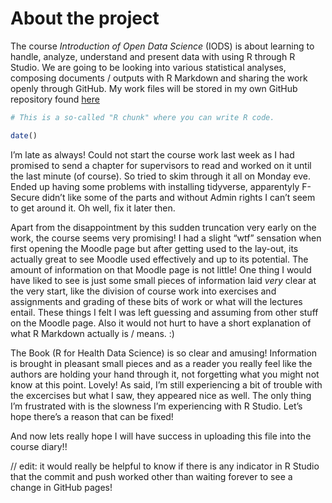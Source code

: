 
# About the project


The course *Introduction of Open Data Science* (IODS) is about learning to handle, analyze, understand and present data with using R through R Studio. We are going to be looking into various statistical analyses, composing documents / outputs with R Markdown and sharing the work openly through GitHub. My work files will be stored in my own GitHub repository found [here](https://github.com/sosisosi/IODS-project)


```r
# This is a so-called "R chunk" where you can write R code.

date()

```

I'm late as always! Could not start the course work last week as I had promised to send a chapter for supervisors to read and worked on it until the last minute (of course). So tried to skim through it all on Monday eve. Ended up having some problems with installing tidyverse, apparentyly F-Secure didn't like some of the parts and without Admin rights I can't seem to get around it. Oh well, fix it later then. 

Apart from the disappointment by this sudden truncation very early on the work, the course seems very promising! I had a slight "wtf" sensation when first opening the Moodle page but after getting used to the lay-out, its actually great to see Moodle used effectively and up to its potential. The amount of information on that Moodle page is not little! One thing I would have liked to see is just some small pieces of information laid *very* clear at the very start, like the division of course work into exercises and assignments and grading of these bits of work or what will the lectures entail. These things I felt I was left guessing and assuming from other stuff on the Moodle page. Also it would not hurt to have a short explanation of what R Markdown actually is / means. :) 

The Book (R for Health Data Science) is so clear and amusing! Information is brought in pleasant small pieces and as a reader you really feel like the authors are holding your hand through it, not forgetting what you might not know at this point. Lovely! As said, I'm still experiencing a bit of trouble with the excercises but what I saw, they appeared nice as well. The only thing I'm frustrated with is the slowness I'm experiencing with R Studio. Let's hope there's a reason that can be fixed! 

And now lets really hope I will have success in uploading this file into the course diary!!

// edit: it would really be helpful to know if there is any indicator in R Studio that the commit and push worked other than waiting forever to see a change in GitHub pages!
